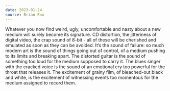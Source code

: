 ```yaml
---
date: 2023-01-24
source: Brian Eno
---
```


Whatever you now find weird, ugly, uncomfortable and nasty about a new medium will surely become its signature. CD distortion, the jitteriness of digital video, the crap sound of 8-bit - all of these will be cherished and emulated as soon as they can be avoided.
It’s the sound of failure: so much modern art is the sound of things going out of control, of a medium pushing to its limits and breaking apart. The distorted guitar is the sound of something too loud for the medium supposed to carry it. The blues singer with the cracked voice is the sound of an emotional cry too powerful for the throat that releases it. The excitement of grainy film, of bleached-out black and white, is the excitement of witnessing events too momentous for the medium assigned to record them.
